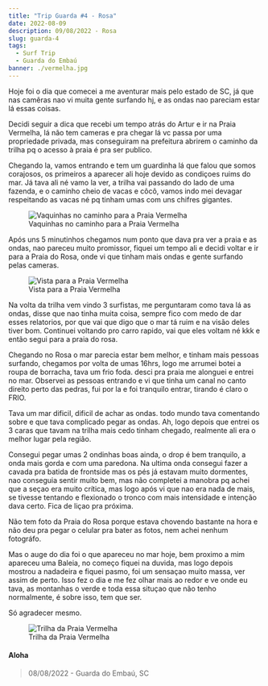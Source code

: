 ```yaml
---
title: "Trip Guarda #4 - Rosa"
date: 2022-08-09
description: 09/08/2022 - Rosa
slug: guarda-4
tags:
  - Surf Trip
  - Guarda do Embaú
banner: ./vermelha.jpg
---
```


Hoje foi o dia que comecei a me aventurar mais pelo estado de SC, já que nas camêras nao vi muita gente surfando hj, e as ondas nao pareciam estar lá essas coisas. 

Decidi seguir a dica que recebi um tempo atrás do Artur e ir na Praia Vermelha, lá não tem cameras e pra chegar lá vc passa por uma propriedade privada, mas conseguiram na prefeitura abrirem o caminho da trilha pq o acesso à praia é pra ser publico.

Chegando la, vamos entrando e tem um guardinha lá que falou que somos corajosos, os primeiros a aparecer ali hoje devido as condiçoes ruims do mar. Já tava ali né vamo la ver, a trilha vai passando do lado de uma fazenda, e o caminho cheio de vacas e côcô, vamos indo mei devagar respeitando as vacas né pq tinham umas com uns chifres gigantes.

<figure>
    <img src="./vaquinhas.jpg"
         alt="Vaquinhas no caminho para a Praia Vermelha">
    <figcaption>Vaquinhas no caminho para a Praia Vermelha</figcaption>
</figure>

Após uns 5 minutinhos chegamos num ponto que dava pra ver a praia e as ondas, nao pareceu muito promissor, fiquei um tempo ali e decidi voltar e ir para a Praia do Rosa, onde vi que tinham mais ondas e gente surfando pelas cameras.

<figure>
    <img src="./vermelha.jpg"
         alt="Vista para a Praia Vermelha">
    <figcaption>Vista para a Praia Vermelha</figcaption>
</figure>

Na volta da trilha vem vindo 3 surfistas, me perguntaram como tava lá as ondas, disse que nao tinha muita coisa, sempre fico com medo de dar esses relatorios, por que vai que digo que o mar tá ruim e na visão deles tiver bom. Continuei voltando pro carro rapido, vai que eles voltam né kkk e então segui para a praia do rosa.

Chegando no Rosa o mar parecia estar bem melhor, e tinham mais pessoas surfando, chegamos por volta de umas 16hrs, logo me arrumei botei a roupa de borracha, tava um frio foda. desci pra praia me alonguei e entrei no mar. Observei as pessoas entrando e vi que tinha um canal no canto direito perto das pedras, fui por la e foi tranquilo entrar, tirando é claro o FRIO.

Tava um mar dificil, dificil de achar as ondas. todo mundo tava comentando sobre e que tava complicado pegar as ondas. Ah, logo depois que entrei os 3 caras que tavam na trilha mais cedo tinham chegado, realmente ali era o melhor lugar pela região.

Consegui pegar umas 2 ondinhas boas ainda, o drop é bem tranquilo, a onda mais gorda e com uma paredona. Na ultima onda consegui fazer a cavada pra batida de frontside mas os pés já estavam muito dormentes, nao conseguia sentir muito bem, mas não completei a manobra pq achei que a seçao era muito crítica, mas logo após vi que nao era nada de mais, se tivesse tentando e flexionado o tronco com mais intensidade e intenção dava certo. Fica de liçao pra próxima.

Não tem foto da Praia do Rosa porque estava chovendo bastante na hora e não deu pra pegar o celular pra bater as fotos, nem achei nenhum fotográfo.

Mas o auge do dia foi o que apareceu no mar hoje, bem proximo a mim apareceu uma Baleia, no começo fiquei na duvida, mas logo depois mostrou a nadadeira e fiquei pasmo, foi um sensaçao muito massa, ver assim de perto. Isso fez o dia e me fez olhar mais ao redor e ve onde eu tava, as montanhas o verde e toda essa situçao que não tenho normalmente, é sobre isso, tem que ser.

Só agradecer mesmo.

<figure>
    <img src="./vermelha-baianinha.jpg"
         alt="Trilha da Praia Vermelha">
    <figcaption>Trilha da Praia Vermelha</figcaption>
</figure>

#### Aloha

> 08/08/2022 - Guarda do Embaú, SC